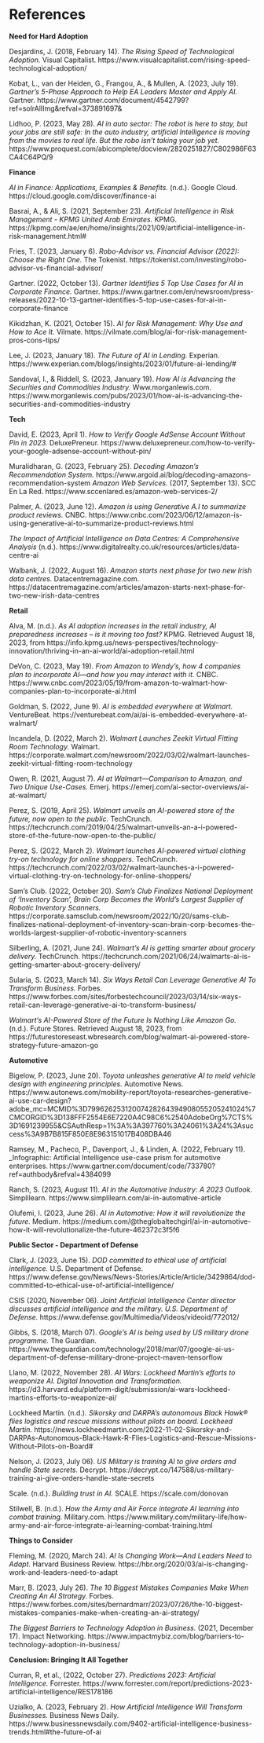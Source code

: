 # References

__Need for Hard Adoption__

Desjardins, J. (2018, February 14). _The Rising Speed of Technological Adoption._ Visual Capitalist. https://www.visualcapitalist.com/rising-speed-technological-adoption/

Kobat, L., van der Heiden, G., Frangou, A., & Mullen, A. (2023, July 19). _Gartner’s 5-Phase Approach to Help EA Leaders Master and Apply AI._ Gartner. https://www.gartner.com/document/4542799?ref=solrAlIImg&refval=373891697&


Lidhoo, P. (2023, May 28). _AI in auto sector: The robot is here to stay, but your jobs are still safe: In the auto industry, artificial Intelligence is moving from the movies to real life. But the robo isn't taking your job yet._ https://www.proquest.com/abicomplete/docview/2820251827/C802986F63CA4C64PQ/9

__Finance__

_AI in Finance: Applications, Examples & Benefits._ (n.d.). Google Cloud. https://cloud.google.com/discover/finance-ai

Basrai, A., & Ali, S. (2021, September 23). _Artificial Intelligence in Risk Management - KPMG United Arab Emirates._ KPMG. https://kpmg.com/ae/en/home/insights/2021/09/artificial-intelligence-in-risk-management.html#

Fries, T. (2023, January 6). _Robo-Advisor vs. Financial Advisor (2022): Choose the Right One._ The Tokenist. https://tokenist.com/investing/robo-advisor-vs-financial-advisor/

Gartner. (2022, October 13). _Gartner Identifies 5 Top Use Cases for AI in Corporate Finance._ Gartner. https://www.gartner.com/en/newsroom/press-releases/2022-10-13-gartner-identifies-5-top-use-cases-for-ai-in-corporate-finance

Kikidzhan, K. (2021, October 15). _AI for Risk Management: Why Use and How to Ace It._ Vilmate. https://vilmate.com/blog/ai-for-risk-management-pros-cons-tips/

Lee, J. (2023, January 18). _The Future of AI in Lending._ Experian. https://www.experian.com/blogs/insights/2023/01/future-ai-lending/#

Sandoval, I., & Riddell, S. (2023, January 19). _How AI is Advancing the Securities and Commodities Industry._ Www.morganlewis.com. https://www.morganlewis.com/pubs/2023/01/how-ai-is-advancing-the-securities-and-commodities-industry


__Tech__

David, E. (2023, April 1). _How to Verify Google AdSense Account Without Pin in 2023._ DeluxePreneur. https://www.deluxepreneur.com/how-to-verify-your-google-adsense-account-without-pin/

Muralidharan, G. (2023, February 25). _Decoding Amazon's Recommendation System._ https://www.argoid.ai/blog/decoding-amazons-recommendation-system 
_Amazon Web Services._ (2017, September 13). SCC En La Red. https://www.sccenlared.es/amazon-web-services-2/

Palmer, A. (2023, June 12). _Amazon is using Generative A.I to summarize product reviews._ CNBC. https://www.cnbc.com/2023/06/12/amazon-is-using-generative-ai-to-summarize-product-reviews.html

_The Impact of Artificial Intelligence on Data Centres: A Comprehensive Analysis_ (n.d.). https://www.digitalrealty.co.uk/resources/articles/data-centre-ai

Walbank, J. (2022, August 16). _Amazon starts next phase for two new Irish data centres._ Datacentremagazine.com. https://datacentremagazine.com/articles/amazon-starts-next-phase-for-two-new-irish-data-centres



__Retail__

Alva, M. (n.d.). _As AI adoption increases in the retail industry, AI preparedness increases – is it moving too fast?_ KPMG. Retrieved August 18, 2023, from https://info.kpmg.us/news-perspectives/technology-innovation/thriving-in-an-ai-world/ai-adoption-retail.html

DeVon, C. (2023, May 19). _From Amazon to Wendy’s, how 4 companies plan to incorporate AI—and how you may interact with it._ CNBC. https://www.cnbc.com/2023/05/19/from-amazon-to-walmart-how-companies-plan-to-incorporate-ai.html

Goldman, S. (2022, June 9). _AI is embedded everywhere at Walmart._ VentureBeat. https://venturebeat.com/ai/ai-is-embedded-everywhere-at-walmart/

Incandela, D. (2022, March 2). _Walmart Launches Zeekit Virtual Fitting Room Technology._ Walmart. https://corporate.walmart.com/newsroom/2022/03/02/walmart-launches-zeekit-virtual-fitting-room-technology

Owen, R. (2021, August 7). _AI at Walmart—Comparison to Amazon, and Two Unique Use-Cases._ Emerj. https://emerj.com/ai-sector-overviews/ai-at-walmart/

Perez, S. (2019, April 25). _Walmart unveils an AI-powered store of the future, now open to the public._ TechCrunch. https://techcrunch.com/2019/04/25/walmart-unveils-an-a-i-powered-store-of-the-future-now-open-to-the-public/

Perez, S. (2022, March 2). _Walmart launches AI-powered virtual clothing try-on technology for online shoppers._ TechCrunch. https://techcrunch.com/2022/03/02/walmart-launches-a-i-powered-virtual-clothing-try-on-technology-for-online-shoppers/

Sam’s Club. (2022, October 20). _Sam’s Club Finalizes National Deployment of ‘Inventory Scan’, Brain Corp Becomes the World’s Largest Supplier of Robotic Inventory Scanners._ https://corporate.samsclub.com/newsroom/2022/10/20/sams-club-finalizes-national-deployment-of-inventory-scan-brain-corp-becomes-the-worlds-largest-supplier-of-robotic-inventory-scanners

Silberling, A. (2021, June 24). _Walmart’s AI is getting smarter about grocery delivery._ TechCrunch. https://techcrunch.com/2021/06/24/walmarts-ai-is-getting-smarter-about-grocery-delivery/

Sularia, S. (2023, March 14). _Six Ways Retail Can Leverage Generative AI To Transform Business._ Forbes. https://www.forbes.com/sites/forbestechcouncil/2023/03/14/six-ways-retail-can-leverage-generative-ai-to-transform-business/

_Walmart’s AI-Powered Store of the Future Is Nothing Like Amazon Go._ (n.d.). Future Stores. Retrieved August 18, 2023, from https://futurestoreseast.wbresearch.com/blog/walmart-ai-powered-store-strategy-future-amazon-go


__Automotive__

Bigelow, P. (2023, June 20). _Toyota unleashes generative AI to meld vehicle design with engineering principles._ Automotive News. https://www.autonews.com/mobility-report/toyota-researches-generative-ai-use-car-design?adobe_mc=MCMID%3D79962625312007428264394908055205241024%7CMCORGID%3D138FFF2554E6E7220A4C98C6%2540AdobeOrg%7CTS%3D1691239955&CSAuthResp=1%3A%3A397760%3A24061%3A24%3Asuccess%3A9B7B815F850E8E963151017B408DBA46

Ramsey, M., Pacheco, P., Davenport, J., & Linden, A. (2022, February 11). _Infographic: Artificial Intelligence use-case prism for automotive enterprises.
https://www.gartner.com/document/code/733780?ref=authbody&refval=4384099

Ranch, S. (2023, August 11). _AI in the Automotive Industry: A 2023 Outlook._ Simplilearn. https://www.simplilearn.com/ai-in-automative-article

Olufemi, I. (2023, June 26). _AI in Automotive: How it will revolutionize the future._ Medium. https://medium.com/@theglobaltechgirl/ai-in-automotive-how-it-will-revolutionalize-the-future-462372c3f5f6



__Public Sector - Department of Defense__

Clark, J. (2023, June 15). _DOD committed to ethical use of artificial intelligence._ U.S. Department of Defense. https://www.defense.gov/News/News-Stories/Article/Article/3429864/dod-committed-to-ethical-use-of-artificial-intelligence/

CSIS (2020, November 06). _Joint Artificial Intelligence Center director discusses artificial intelligence and the military. U.S. Department of Defense._ https://www.defense.gov/Multimedia/Videos/videoid/772012/

Gibbs, S. (2018, March 07). _Google’s AI is being used by US military drone programme._ The Guardian. https://www.theguardian.com/technology/2018/mar/07/google-ai-us-department-of-defense-military-drone-project-maven-tensorflow

Llano, M. (2022, November 28). _AI Wars: Lockheed Martin’s efforts to weaponize AI. Digital Innovation and Transformation._ https://d3.harvard.edu/platform-digit/submission/ai-wars-lockheed-martins-efforts-to-weaponize-ai/

Lockheed Martin. (n.d.). _Sikorsky and DARPA's autonomous Black Hawk® flies logistics and rescue missions without pilots on board. Lockheed Martin._ https://news.lockheedmartin.com/2022-11-02-Sikorsky-and-DARPAs-Autonomous-Black-Hawk-R-Flies-Logistics-and-Rescue-Missions-Without-Pilots-on-Board#

Nelson, J. (2023, July 06). _US Military is training AI to give orders and handle State secrets._ Decrypt. https://decrypt.co/147588/us-military-training-ai-give-orders-handle-state-secrets

Scale. (n.d.). _Building trust in AI._ SCALE. https://scale.com/donovan

Stilwell, B. (n.d.). _How the Army and Air Force integrate AI learning into combat training._ Military.com. https://www.military.com/military-life/how-army-and-air-force-integrate-ai-learning-combat-training.html


__Things to Consider__

Fleming, M. (2020, March 24). _AI Is Changing Work—And Leaders Need to Adapt._ Harvard Business Review. https://hbr.org/2020/03/ai-is-changing-work-and-leaders-need-to-adapt

Marr, B. (2023, July 26). _The 10 Biggest Mistakes Companies Make When Creating An AI Strategy._ Forbes. https://www.forbes.com/sites/bernardmarr/2023/07/26/the-10-biggest-mistakes-companies-make-when-creating-an-ai-strategy/

_The Biggest Barriers to Technology Adoption in Business._ (2021, December 17). Impact Networking. https://www.impactmybiz.com/blog/barriers-to-technology-adoption-in-business/

__Conclusion: Bringing It All Together__

Curran, R, et al.,  (2022, October 27). _Predictions 2023: Artificial Intelligence._ Forrester. https://www.forrester.com/report/predictions-2023-artificial-intelligence/RES178186

Uzialko, A. (2023, February 2). _How Artificial Intelligence Will Transform Businesses._ Business News Daily. https://www.businessnewsdaily.com/9402-artificial-intelligence-business-trends.html#the-future-of-ai 
